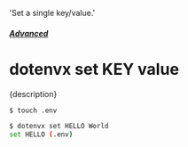   'Set a single key/value.'

##### [Advanced](/docs/advanced)
# dotenvx set KEY value

<p className="lead">{description}</p>

```sh
$ touch .env

$ dotenvx set HELLO World
set HELLO (.env)
```
